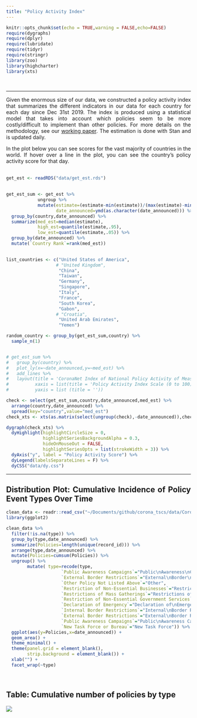 ```yaml
---
title: "Policy Activity Index"
---
```


```r
knitr::opts_chunk$set(echo = TRUE,warning = FALSE,echo=FALSE)
require(dygraphs)
require(dplyr)
require(lubridate)
require(tidyr)
require(stringr)
library(zoo)
library(highcharter)
library(xts)
```
<style>
body {
text-align: justify}
</style>
<br>

***

Given the enormous size of our data, we constructed a policy activity index that summarizes the different indicators in our data for each country for each day since Dec 31st 2019. The index is produced using a statistical model that takes into account which policies seem to be more costly/difficult to implement than other policies. For more details on the methodology, see our [working paper](https://osf.io/preprints/socarxiv/dkvxy/). The estimation is done with Stan and is updated daily. 

In the plot below you can see scores for the vast majority of countries in the world. If hover over a line in the plot, you can see the country's policy activity score for that day.
<br>
<br>
```r

get_est <- readRDS("data/get_est.rds")
 
 
get_est_sum <- get_est %>%
            ungroup %>%
            mutate(estimate=(estimate-min(estimate))/(max(estimate)-min(estimate))*100,
                   date_announced=ymd(as.character(date_announced))) %>%
  group_by(country,date_announced) %>%
  summarize(med_est=median(estimate),
            high_est=quantile(estimate,.95),
            low_est=quantile(estimate,.05)) %>%
  group_by(date_announced) %>%
  mutate(`Country Rank`=rank(med_est))
 

list_countries <- c("United States of America",
                   # "United Kingdom",
                    "China",
                    "Taiwan",
                    "Germany",
                    "Singapore",
                    "Italy",
                    "France",
                    "South Korea",
                    "Gabon",
                   # "Croatia",
                    "United Arab Emirates",
                    "Yemen")

random_country <- group_by(get_est_sum,country) %>% 
  sample_n(1)


# get_est_sum %>%
#   group_by(country) %>% 
#   plot_ly(x=~date_announced,y=~med_est) %>% 
#   add_lines %>% 
#   layout(title = 'CoronaNet Index of National Policy Activity of Measures Opposing COVID-19 Pandemic',
#          xaxis = list(title = 'Policy Activity Index Scale (0 to 100)'),
#          yaxis = list (title = ''))

check <- select(get_est_sum,country,date_announced,med_est) %>% 
  arrange(country,date_announced) %>% 
  spread(key="country",value="med_est") 
check_xts <- xts(as.matrix(select(ungroup(check),-date_announced)),check$date_announced)

dygraph(check_xts) %>% 
  dyHighlight(highlightCircleSize = 0, 
              highlightSeriesBackgroundAlpha = 0.3,
              hideOnMouseOut = FALSE,
              highlightSeriesOpts = list(strokeWidth = 3)) %>% 
  dyAxis("y", label = "Policy Activity Score") %>% 
  dyLegend(labelsSeparateLines = F) %>% 
  dyCSS("data/dy.css")

```

***
## Distribution Plot: Cumulative Incidence of Policy Event Types Over Time {-}

```r
clean_data <- readr::read_csv("~/Documents/github/corona_tscs/data/CoronaNet/coronanet_release_allvars.csv")
library(ggplot2)

clean_data %>% 
  filter(!is.na(type)) %>% 
  group_by(type,date_announced) %>% 
  summarize(Policies=length(unique(record_id))) %>% 
  arrange(type,date_announced) %>% 
  mutate(Policies=cumsum(Policies)) %>% 
  ungroup() %>% 
        mutate( type=recode(type,
                     `Public Awareness Campaigns`="Public\nAwareness\nCampaigns",
                     `External Border Restrictions`="External\nBorder\nRestrictions",
                     `Other Policy Not Listed Above`="Other",
                     `Restriction of Non-Essential Businesses`="Restriction of\nNon-Essential\nBusinesses",
                     `Restrictions of Mass Gatherings`="Restrictions of\nMass Gatherings",
                     `Restriction of Non-Essential Government Services`="Restriction of\nNon-Essential\nGovernment Services",
                     `Declaration of Emergency`="Declaration of\nEmergency",
                     `Internal Border Restrictions`="Internal\nBorder Restrictions",
                     `External Border Restrictions`="External\nBorder Restrictions",
                     `Public Awareness Campaigns`="Public\nAwareness Campaigns",
                     `New Task Force or Bureau`="New Task Force")) %>% 
  ggplot(aes(y=Policies,x=date_announced)) +
  geom_area() +
  theme_minimal() +
  theme(panel.grid = element_blank(),
        strip.background = element_blank()) +
  xlab("") +
  facet_wrap(~type)

```

<br>


## Table: Cumulative number of policies by type  {-}

![](data/viz/viz.png)


